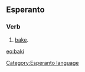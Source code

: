 ==Esperanto==
===Verb===
# [[bake]].

[[eo:baki]]
[[Category:Esperanto language]]
{{Universala Vortaro}}